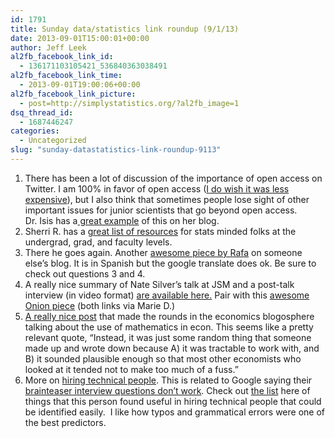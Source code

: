 ```yaml
---
id: 1791
title: Sunday data/statistics link roundup (9/1/13)
date: 2013-09-01T15:00:01+00:00
author: Jeff Leek
al2fb_facebook_link_id:
  - 136171103105421_536840363038491
al2fb_facebook_link_time:
  - 2013-09-01T19:00:06+00:00
al2fb_facebook_link_picture:
  - post=http://simplystatistics.org/?al2fb_image=1
dsq_thread_id:
  - 1687446247
categories:
  - Uncategorized
slug: "sunday-datastatistics-link-roundup-9113"
---
```

  1. <span style="line-height: 16px;">There has been a lot of discussion of the importance of open access on Twitter. I am 100% in favor of open access (<a href="http://simplystatistics.org/2011/11/03/free-access-publishing-is-awesome-but-expensive-how/">I do wish it was less expensive</a>), but I also think that sometimes people lose sight of other important issues for junior scientists that go beyond open access. Dr. Isis has a<a href="http://isisthescientist.com/2013/08/28/the-morality-of-open-access-vs-increasing-diversity/"> great example</a> of this on her blog. </span>
  2. Sherri R. has a [great list of resources](http://drsherrirose.com/resources) for stats minded folks at the undergrad, grad, and faculty levels.
  3. There he goes again. Another [awesome piece by Rafa](http://www.80grados.net/arce-y-la-estrella/) on someone else's blog. It is in Spanish but the google translate does ok. Be sure to check out questions 3 and 4.
  4. A really nice summary of Nate Silver's talk at JSM and a post-talk interview (in video format) [are available here.](http://www.statisticsviews.com/details/feature/5133141/Nate-Silver-Wha%20t-I-need-from-statisticians.html) Pair with this [awesome Onion piece](http://www.theonion.com/articles/nate-silver-vows-to-teach-chris-berman-how-to-read,33610/) (both links via Marie D.)
  5. [A really nice post](http://noahpinionblog.blogspot.com/2013/08/a-few-words-about-math.html) that made the rounds in the economics blogosphere talking about the use of mathematics in econ. This seems like a pretty relevant quote, "Instead, it was just some random thing that someone made up and wrote down because A) it was tractable to work with, and B) it sounded plausible enough so that most other economists who looked at it tended not to make too much of a fuss."
  6. More on [hiring technical people](http://blog.alinelerner.com/silicon-valley-hiring-is-not-a-meritocracy/). This is related to Google saying their [brainteaser interview questions don't work](http://simplystatistics.org/2013/06/20/googles-brainteasers-that-dont-work-and-johns-hopkins-biostatistics-data-analysis/). Check out [the list](http://blog.alinelerner.com/lessons-from-a-years-worth-of-hiring-data/) here of things that this person found useful in hiring technical people that could be identified easily.  I like how typos and grammatical errors were one of the best predictors.
